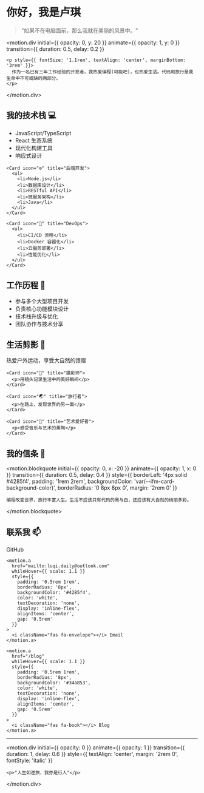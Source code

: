 
<div style={{ 
  maxWidth: '800px', 
  margin: '0 auto', 
  backgroundColor: 'var(--ifm-background-color)',
  minHeight: '100vh'
}}>
  <motion.div
    initial={{ opacity: 0, y: 20 }}
    animate={{ opacity: 1, y: 0 }}
    transition={{ duration: 0.5 }}
    style={{
      textAlign: 'center',
      marginBottom: '2rem'
    }}
  >
    <h1 style={{ fontSize: '2.5rem', marginBottom: '1rem' }}><Highlight>你好，我是卢琪</Highlight></h1>
    <blockquote style={{ fontSize: '1.2rem', fontStyle: 'italic', margin: '0' }}>
      "如果不在电脑面前，那么我就在美丽的风景中。"
    </blockquote>
  </motion.div>

  <motion.div
    initial={{ opacity: 0, y: 20 }}
    animate={{ opacity: 1, y: 0 }}
    transition={{ duration: 0.5, delay: 0.2 }}
  >
    <p style={{ fontSize: '1.1rem', textAlign: 'center', marginBottom: '3rem' }}>
      作为一名已有三年工作经验的开发者，我热爱编程(可能吧)，也热爱生活。代码和旅行是我生命中不可或缺的两部分。
    </p>
  </motion.div>

  <h2>我的技术栈 💻</h2>

  <div style={{ display: 'grid', gridTemplateColumns: 'repeat(auto-fit, minmax(300px, 1fr))', gap: '1rem' }}>
    <Card icon="🌐" title="前端开发">
      <ul>
        <li>JavaScript/TypeScript</li>
        <li>React 生态系统</li>
        <li>现代化构建工具</li>
        <li>响应式设计</li>
      </ul>
    </Card>

    <Card icon="⚙️" title="后端开发">
      <ul>
        <li>Node.js</li>
        <li>数据库设计</li>
        <li>RESTful API</li>
        <li>微服务架构</li>
        <li>Java</li>
      </ul>
    </Card>

    <Card icon="🚀" title="DevOps">
      <ul>
        <li>CI/CD 流程</li>
        <li>Docker 容器化</li>
        <li>云服务部署</li>
        <li>性能优化</li>
      </ul>
    </Card>
  </div>

  <h2>工作历程 🎯</h2>

  <div className="timeline">
    <Card icon="💼" title="2021 - 至今">
      <ul>
        <li>参与多个大型项目开发</li>
        <li>负责核心功能模块设计</li>
        <li>技术栈升级与优化</li>
        <li>团队协作与技术分享</li>
      </ul>
    </Card>
  </div>

  <h2>生活剪影 🌄</h2>

  <div style={{ display: 'grid', gridTemplateColumns: 'repeat(auto-fit, minmax(250px, 1fr))', gap: '1rem' }}>
    <Card icon="🏃‍♂️" title="探险者">
      <p>热爱户外运动，享受大自然的馈赠</p>
    </Card>

    <Card icon="📸" title="摄影师">
      <p>用镜头记录生活中的美好瞬间</p>
    </Card>

    <Card icon="🌏" title="旅行者">
      <p>在路上，发现世界的另一面</p>
    </Card>

    <Card icon="🎵" title="艺术爱好者">
      <p>感受音乐与艺术的熏陶</p>
    </Card>
  </div>

  <h2>我的信条 💭</h2>

  <motion.blockquote
    initial={{ opacity: 0, x: -20 }}
    animate={{ opacity: 1, x: 0 }}
    transition={{ duration: 0.5, delay: 0.4 }}
    style={{
      borderLeft: '4px solid #4285f4',
      padding: '1rem 2rem',
      backgroundColor: 'var(--ifm-card-background-color)',
      borderRadius: '0 8px 8px 0',
      margin: '2rem 0'
    }}
  >
    编程改变世界，旅行丰富人生。生活不应该只有代码的黑与白，还应该有大自然的绚丽多彩。
  </motion.blockquote>

  <h2>联系我 📫</h2>

  <div style={{ display: 'flex', gap: '1rem', flexWrap: 'wrap' }}>
    <motion.a
      href="https://github.com/Hei-LuQi"
      whileHover={{ scale: 1.1 }}
      style={{
        padding: '0.5rem 1rem',
        borderRadius: '8px',
        backgroundColor: '#24292e',
        color: 'white',
        textDecoration: 'none',
        display: 'inline-flex',
        alignItems: 'center',
        gap: '0.5rem'
      }}
    >
      <i className="fab fa-github"></i> GitHub
    </motion.a>

    <motion.a
      href="mailto:luqi.daily@outlook.com"
      whileHover={{ scale: 1.1 }}
      style={{
        padding: '0.5rem 1rem',
        borderRadius: '8px',
        backgroundColor: '#4285f4',
        color: 'white',
        textDecoration: 'none',
        display: 'inline-flex',
        alignItems: 'center',
        gap: '0.5rem'
      }}
    >
      <i className="fas fa-envelope"></i> Email
    </motion.a>

    <motion.a
      href="/blog"
      whileHover={{ scale: 1.1 }}
      style={{
        padding: '0.5rem 1rem',
        borderRadius: '8px',
        backgroundColor: '#34a853',
        color: 'white',
        textDecoration: 'none',
        display: 'inline-flex',
        alignItems: 'center',
        gap: '0.5rem'
      }}
    >
      <i className="fas fa-book"></i> Blog
    </motion.a>
  </div>

  <hr />

  <motion.div
    initial={{ opacity: 0 }}
    animate={{ opacity: 1 }}
    transition={{ duration: 1, delay: 0.6 }}
    style={{ textAlign: 'center', margin: '2rem 0', fontStyle: 'italic' }}
  >
    <p>"人生如逆旅，我亦是行人"</p>
  </motion.div>
</div>